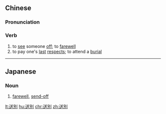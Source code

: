 {{also|送别}}
==Chinese==
{{zh-forms|s=送别}}

===Pronunciation===
{{zh-pron
|m=sòngbié
|c=sung3 bit6
|h=pfs=sung-phe̍t
|mn=qz,xm,zz:sòng-pia̍t/qz,xm,zz:sàng-pia̍t
|cat=v
}}

===Verb===
{{zh-verb}}

# to [[see off|see]] someone [[see off|off]]; to [[farewell]]
# to pay one's [[last]] [[respects]]; to attend a [[burial]]

----

==Japanese==
{{ja-kanjitab|送|別}}

===Noun===
{{ja-noun|そうべつ}}

# [[farewell]], [[send-off]]

[[lt:送別]]
[[hu:送別]]
[[chr:送別]]
[[zh:送別]]